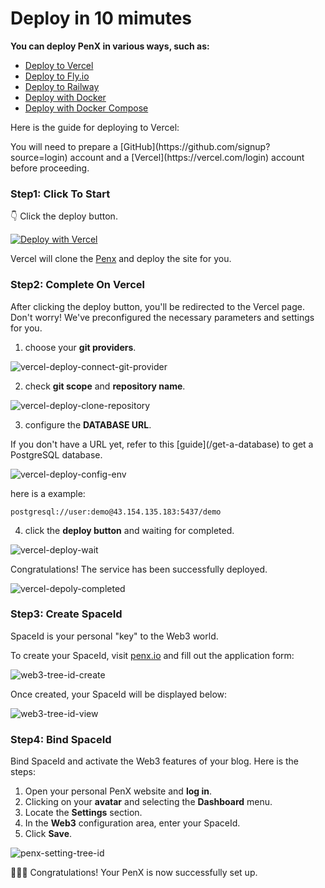 
# Deploy in 10 mimutes

**You can deploy PenX in various ways, such as:**

- [Deploy to Vercel](/deployment/vercel)
- [Deploy to Fly.io](deployment/flyio)
- [Deploy to Railway](deployment/railway)
- [Deploy with Docker ](/deployment/docker)
- [Deploy with Docker Compose](/deployment/docker-compose)

Here is the guide for deploying to Vercel:

<Callout type="info">
  You will need to prepare a [GitHub](https://github.com/signup?source=login) account and a [Vercel](https://vercel.com/login) account before proceeding.
</Callout>

<Steps>

### Step1: Click To Start

👇 Click the deploy button.

[![Deploy with Vercel](https://vercel.com/button)](https://vercel.com/new/clone?repository-url=https%3A%2F%2Fgithub.com%2Fpenx-lab%2Fpenx&env=DATABASE_URL&envDescription=Your+Personal+Database+Url&envLink=https%3A%2F%2Fdocs.penx.io%2Fguides%2Fenvironment-variables%23database_url&project-name=my-penx-blog&repository-name=my-penx-blog&fork=true)

Vercel will clone the [Penx]('https://github.com/penx-lab/penx') and deploy the site for you.

### Step2: Complete On Vercel

After clicking the deploy button, you'll be redirected to the Vercel page. Don't worry! We've preconfigured the necessary parameters and settings for you.

1. choose your **git providers**.

![vercel-deploy-connect-git-provider](/images/screenshot/vercel-deploy-connect-git-provider.png)

2. check **git scope** and **repository name**.

![vercel-deploy-clone-repository](/images/screenshot/vercel-deploy-clone-repository.png)

3. configure the **DATABASE URL**.

<Callout type="info">
  If you don't have a URL yet, refer to this [guide](/get-a-database) to get a
  PostgreSQL database.
</Callout>

![vercel-deploy-config-env](/images/screenshot/vercel-deploy-config-env.png)

here is a example:

```text
postgresql://user:demo@43.154.135.183:5437/demo
```

4. click the **deploy button** and waiting for completed.

![vercel-deploy-wait](/images/screenshot/vercel-deploy-wait.png)

Congratulations! The service has been successfully deployed.

![vercel-depoly-completed](/images/screenshot/vercel-depoly-completed.png)

### Step3: Create SpaceId

<Callout type="info">SpaceId is your personal "key" to the Web3 world.</Callout>

To create your SpaceId, visit [penx.io](https://www.penx.io/create-space) and fill out the application form:

![web3-tree-id-create](/images/screenshot/web3-tree-id-create.png)

Once created, your SpaceId will be displayed below:

![web3-tree-id-view](/images/screenshot/web3-tree-id-view.png)

### Step4: Bind SpaceId

Bind SpaceId and activate the Web3 features of your blog. Here is the steps:

1. Open your personal PenX website and **log in**.
2. Clicking on your **avatar** and selecting the **Dashboard** menu.
3. Locate the **Settings** section.
4. In the **Web3** configuration area, enter your SpaceId.
5. Click **Save**.

![penx-setting-tree-id](/images/screenshot/penx-setting-tree-id.png)

</Steps>

🎉🎉🎉 Congratulations! Your PenX is now successfully set up.
